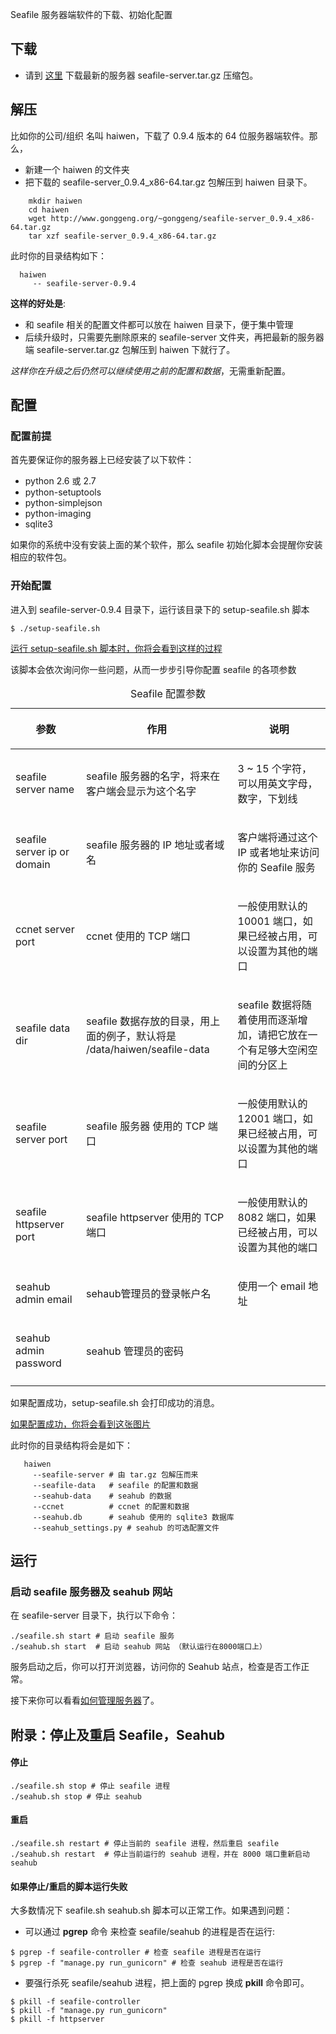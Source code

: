 Seafile 服务器端软件的下载、初始化配置

== 下载 == 

* 请到 [http://www.seafile.com/download 这里] 下载最新的服务器 seafile-server.tar.gz 压缩包。

== 解压 ==

比如你的公司/组织 名叫 haiwen，下载了 0.9.4 版本的 64 位服务器端软件。那么，

* 新建一个 haiwen 的文件夹
* 把下载的 seafile-server_0.9.4_x86-64.tar.gz 包解压到 haiwen 目录下。

<pre>
    mkdir haiwen
    cd haiwen
    wget http://www.gonggeng.org/~gonggeng/seafile-server_0.9.4_x86-64.tar.gz
    tar xzf seafile-server_0.9.4_x86-64.tar.gz
</pre>

此时你的目录结构如下：
<pre>
  haiwen
     -- seafile-server-0.9.4
</pre>

'''这样的好处是''':

* 和 seafile 相关的配置文件都可以放在 haiwen 目录下，便于集中管理 
* 后续升级时，只需要先删除原来的 seafile-server 文件夹，再把最新的服务器端 seafile-server.tar.gz 包解压到 haiwen 下就行了。
''这样你在升级之后仍然可以继续使用之前的配置和数据''，无需重新配置。

== 配置 ==

=== 配置前提 ===

首先要保证你的服务器上已经安装了以下软件：

* python 2.6 或 2.7
* python-setuptools
* python-simplejson
* python-imaging
* sqlite3

如果你的系统中没有安装上面的某个软件，那么 seafile 初始化脚本会提醒你安装相应的软件包。

=== 开始配置 ===

进入到 seafile-server-0.9.4 目录下，运行该目录下的 setup-seafile.sh 脚本
<pre>
$ ./setup-seafile.sh
</pre>

[[images/server-setup.png|运行 setup-seafile.sh 脚本时，你将会看到这样的过程 ]]

该脚本会依次询问你一些问题，从而一步步引导你配置 seafile 的各项参数

{| border="1" cellspacing="0" cellpadding="5" align="center"
|+ Seafile 配置参数
! 参数
! 作用
! 说明
|-
| seafile server name 
| seafile 服务器的名字，将来在客户端会显示为这个名字
| 3 ~ 15 个字符，可以用英文字母，数字，下划线
|-
| seafile server ip or domain
| seafile 服务器的 IP 地址或者域名
| 客户端将通过这个 IP 或者地址来访问你的 Seafile 服务
|-
| ccnet server port 
| ccnet 使用的 TCP 端口
| 一般使用默认的10001 端口，如果已经被占用，可以设置为其他的端口
|-
| seafile data dir
| seafile 数据存放的目录，用上面的例子，默认将是 /data/haiwen/seafile-data
| seafile 数据将随着使用而逐渐增加，请把它放在一个有足够大空闲空间的分区上
|-
| seafile server port 
| seafile 服务器 使用的 TCP 端口
| 一般使用默认的 12001 端口，如果已经被占用，可以设置为其他的端口
|-
| seafile httpserver port 
| seafile httpserver 使用的 TCP 端口
| 一般使用默认的 8082 端口，如果已经被占用，可以设置为其他的端口
|-
| seahub admin email
| sehaub管理员的登录帐户名
| 使用一个 email 地址 
|-
| seahub admin password
| seahub 管理员的密码
| 
|-
|}

如果配置成功，setup-seafile.sh 会打印成功的消息。

[[images/server-setup-successfully.png|如果配置成功，你将会看到这张图片]]

此时你的目录结构将会是如下：

<pre>
   haiwen
     --seafile-server # 由 tar.gz 包解压而来
     --seafile-data   # seafile 的配置和数据
     --seahub-data    # seahub 的数据
     --ccnet          # ccnet 的配置和数据 
     --seahub.db      # seahub 使用的 sqlite3 数据库
     --seahub_settings.py # seahub 的可选配置文件
</pre>

== 运行 ==

=== 启动 seafile 服务器及 seahub 网站 ===

在 seafile-server 目录下，执行以下命令：

<pre>
./seafile.sh start # 启动 seafile 服务
./seahub.sh start  # 启动 seahub 网站 （默认运行在8000端口上）
</pre>

服务启动之后，你可以打开浏览器，访问你的 Seahub 站点，检查是否工作正常。

接下来你可以看看[[Seafile 服务器管理|如何管理服务器]]了。

== 附录：停止及重启 Seafile，Seahub ==

==== 停止 ====

<pre>
./seafile.sh stop # 停止 seafile 进程
./seahub.sh stop # 停止 seahub
</pre>

==== 重启 ====

<pre>
./seafile.sh restart # 停止当前的 seafile 进程，然后重启 seafile
./seahub.sh restart  # 停止当前运行的 seahub 进程，并在 8000 端口重新启动 seahub
</pre>

==== 如果停止/重启的脚本运行失败 ====

大多数情况下 seafile.sh seahub.sh 脚本可以正常工作。如果遇到问题：

* 可以通过 '''pgrep''' 命令 来检查 seafile/seahub 的进程是否在运行:

<pre>
$ pgrep -f seafile-controller # 检查 seafile 进程是否在运行
$ pgrep -f "manage.py run_gunicorn" # 检查 seahub 进程是否在运行
</pre>

* 要强行杀死 seafile/seahub 进程，把上面的 pgrep 换成 '''pkill''' 命令即可。

<pre>
$ pkill -f seafile-controller
$ pkill -f "manage.py run_gunicorn"
$ pkill -f httpserver
</pre>